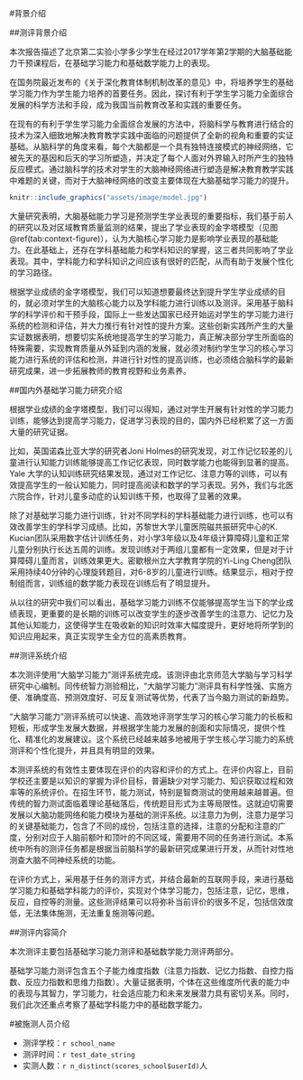 #背景介绍

##测评背景介绍

本次报告描述了北京第二实验小学多少学生在经过2017学年第2学期的大脑基础能力干预课程后，在基础学习能力和基础数学能力上的表现。

在国务院最近发布的《关于深化教育体制机制改革的意见》中，将培养学生的基础学习能力作为学生能力培养的首要任务。因此，探讨有利于学生学习能力全面综合发展的科学方法和手段，成为我国当前教育改革和实践的重要任务。

在现有的有利于学生学习能力全面综合发展的方法中，将脑科学与教育进行结合的技术为深入细致地解决教育教学实践中面临的问题提供了全新的视角和重要的实证基础。从脑科学的角度来看，每个大脑都是一个具有独特连接模式的神经网络，它被先天的基因和后天的学习所塑造，并决定了每个人面对外界输入时所产生的独特反应模式。通过脑科学的技术对学生的大脑神经网络进行塑造是解决教育教学实践中难题的关键，而对于大脑神经网络的改变主要体现在大脑基础学习能力的提升。

```r
knitr::include_graphics("assets/image/model.jpg")
```

大量研究表明，大脑基础能力学习是预测学生学业表现的重要指标，我们基于前人的研究以及对区域教育质量监测的结果，提出了学业表现的金字塔模型（见图\@ref(tab:context-figure)），认为大脑核心学习能力是影响学业表现的基础能力。在此基础上，还存在学科基础能力和学科知识的掌握，这三者共同影响了学业表现。其中，学科能力和学科知识之间应该有很好的匹配，从而有助于发展个性化的学习路径。

根据学业成绩的金字塔模型，我们可以知道想要最终达到提升学生学业成绩的目的，就必须对学生的大脑核心能力以及学科能力进行训练以及测评。采用基于脑科学的科学评价和干预手段，国际上一些发达国家已经开始运对学生的学习能力进行系统的检测和评估，并大力推行有针对性的提升方案。这些创新实践所产生的大量实证数据表明，想要切实系统地提高学生的学习能力，真正解决部分学生所面临的特殊需要，实现教育质量从外延到内涵的发展，就必须对制约学生学习的核心学习能力进行系统的评估和检测，并进行针对性的提高训练，也必须结合脑科学的最新研究成果，进一步拓展教师的教育视野和业务素养。

##国内外基础学习能力研究介绍

根据学业成绩的金字塔模型，我们可以得知，通过对学生开展有针对性的学习能力训练，能够达到提高学习能力，促进学习表现的目的，国内外已经积累了这一方面大量的研究证据。

比如，英国诺森比亚大学的研究者Joni Holmes的研究发现，对工作记忆较差的儿童进行认知能力训练能够提高工作记忆表现，同时数学能力也能得到显著的提高。Yale 大学的认知训练研究结果发现，通过对工作记忆、注意力等的训练，可以有效提高学生的一般认知能力，同时提高阅读和数学的学习表现。另外，我们与北医六院合作，针对儿童多动症的认知训练干预，也取得了显著的效果。

除了对基础学习能力进行训练，针对不同学科的学科基础能力进行训练，也可以有效改善学生的学科学习成绩。比如，苏黎世大学儿童医院磁共振研究中心的K. Kucian团队采用数字估计训练任务，对小学3年级以及4年级计算障碍儿童和正常儿童分别执行长达五周的训练。发现训练对于两组儿童都有一定效果，但是对于计算障碍儿童而言，训练效果更大。密歇根州立大学教育学院的Yi-Ling Cheng团队采用持续40分钟的心理旋转题目，对6-8岁的儿童进行训练。结果显示，相对于控制组而言，训练组的数学能力表现在训练后有了明显提升。

从以往的研究中我们可以看出，基础学习能力训练不仅能够提高学生当下的学业成绩表现，更重要的是长期的训练可以改变学生的逐步改善学生的注意力、记忆力及其他认知能力，这使得学生在吸收新的知识时效率大幅度提升，更好地将所学到的知识应用起来，真正实现学生全方位的高素质教育。

##测评系统介绍

本次测评使用“大脑学习能力”测评系统完成。该测评由北京师范大学脑与学习科学研究中心编制。同传统智力测验相比，“大脑学习能力”测评具有科学性强、实施方便、准确度高、预测效度好、可反复测试等优势，代表了当今脑力测试的新趋势。

“大脑学习能力”测评系统可以快速、高效地评测学生学习的核心学习能力的长板和短板，形成学生发展大数据，并根据学生能力发展的剖面和实际情况，提供个性化、精准化的发展建议。这个系统已经越来越多地被用于学生核心学习能力的系统测评和个性化提升，并且具有明显的效果。

本测评系统的有效性主要体现在评价的内容和评价的方式上。在评价内容上，目前学校还主要是以知识的掌握为评价目标，普遍缺少对学习能力、知识获取过程和效率等的系统评价。在招生环节，能力测试，特别是智商测试的使用越来越普遍。但传统的智力测试面临着理论基础落后，传统题目形式为主等局限性。这就迫切需要发展以大脑功能网络和能力模块为基础的测评系统。以注意力为例，注意力是学习的关键基础能力，包含了不同的成份，包括注意的选择，注意的分配和注意的广度，分别对应于人脑前额叶和顶叶的不同区域，需要用不同的任务进行测试。本系统中所有的测评任务都是根据当前脑科学的最新研究成果进行开发，从而针对性地测查大脑不同神经系统的功能。

在评价方式上，采用基于任务的测评方式，并结合最新的互联网手段，来进行基础学习能力和基础学科能力的评价，实现对个体学习能力，包括注意，记忆，思维，反应，自控等的测量。这些测评结果可以将弥补当前评价的很多不足，包括信效度低，无法集体施测，无法重复施测等问题。

##测评内容简介

本次测评主要包括基础学习能力测评和基础数学能力测评两部分。

基础学习能力测评包含五个子能力维度指数（注意力指数、记忆力指数、自控力指数、反应力指数和思维力指数）。大量证据表明，个体在这些维度所代表的能力中的表现与其智力，学习能力，社会适应能力和未来发展潜力具有密切关系。同时，我们此次还重点考察了基础学科能力中的基础数学能力。

#被施测人员介绍

* 测评学校：`r school_name`
* 测评时间：`r test_date_string`
* 实测人数：`r n_distinct(scores_school$userId)`人

